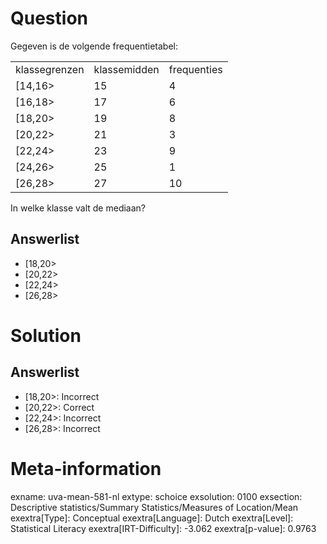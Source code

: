 Question
========

Gegeven is de volgende frequentietabel:

  --------------- -------------- -------------
  klassegrenzen   klassemidden   frequenties
  \[14,16\>       15             4
  \[16,18\>       17             6
  \[18,20\>       19             8
  \[20,22\>       21             3
  \[22,24\>       23             9
  \[24,26\>       25             1
  \[26,28\>       27             10
  --------------- -------------- -------------

In welke klasse valt de mediaan?

Answerlist
----------

* [18,20>
* [20,22>
* [22,24>
* [26,28>

Solution
========

Answerlist
----------

* [18,20>: Incorrect
* [20,22>: Correct
* [22,24>: Incorrect
* [26,28>: Incorrect

Meta-information
================
exname: uva-mean-581-nl
extype: schoice
exsolution: 0100
exsection: Descriptive statistics/Summary Statistics/Measures of Location/Mean
exextra[Type]: Conceptual
exextra[Language]: Dutch
exextra[Level]: Statistical Literacy
exextra[IRT-Difficulty]: -3.062
exextra[p-value]: 0.9763
